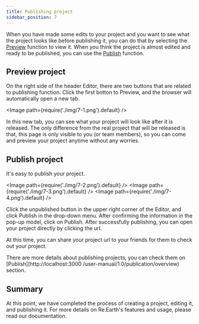 ```yaml
---
title: Publishing project
sidebar_position: 7
---
```


When you have made some edits to your project and you want to see what the project looks like before publishing it, you can do that by selecting the [Preview]( /user-manual/1.0/publication/preview-your-project) function to view it. When you think the project is almost edited and ready to be published, you can use the [Publish]( /user-manual/1.0/publication/set-up-the-project-for-publication) function.

## Preview project

On the right side of the header Editor, there are two buttons that are related to publishing function. Click the first botton to Preview, and the browser will automatically open a new tab.

<Image path={require('./img/7-1.png').default} />

In this new tab, you can see what your project will look like after it is released. The only difference from the real project that will be released is that, this page is only visible to you (or team members), so you can come and preview your project anytime without any worries.

## Publish project

It's easy to publish your project.

<Image path={require('./img/7-2.png').default} />
<Image path={require('./img/7-3.png').default} />
<Image path={require('./img/7-4.png').default} />

<Order>
  <ListByNumber>
    Click the unpublished button in the upper right corner of the Editor, and click Publish in the drop-down menu.
  </ListByNumber>
  <ListByNumber>
    After confirming the information in the pop-up model, click on Publish.
  </ListByNumber>
  <ListByNumber>
    After successfully publishing, you can open your project directly by clicking the url.
  </ListByNumber>
</Order>

At this time, you can share your project url to your friends for them to check out your project.

There are more details about publishing projects, you can check them on [Publish](http://localhost:3000 /user-manual/1.0/publication/overview) section.

## Summary

At this point, we have completed the process of creating a project, editing it, and  publishing it. For more details on Re:Earth's features and usage, please read our documentation.

